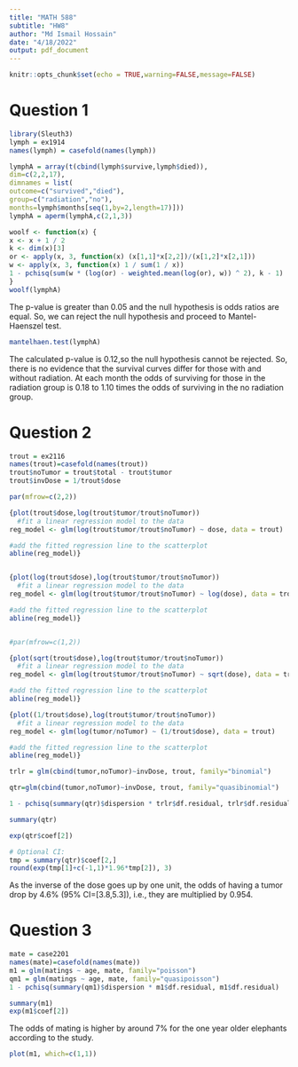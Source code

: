 ```yaml
---
title: "MATH 588"
subtitle: "HW8"
author: "Md Ismail Hossain"
date: "4/18/2022"
output: pdf_document
---
```



```r
knitr::opts_chunk$set(echo = TRUE,warning=FALSE,message=FALSE)
```

\newpage

# Question 1 



```r
library(Sleuth3)
lymph = ex1914
names(lymph) = casefold(names(lymph))

lymphA = array(t(cbind(lymph$survive,lymph$died)),
dim=c(2,2,17),
dimnames = list(
outcome=c("survived","died"),
group=c("radiation","no"),
months=lymph$months[seq(1,by=2,length=17)]))
lymphA = aperm(lymphA,c(2,1,3))
```


```r
woolf <- function(x) {
x <- x + 1 / 2
k <- dim(x)[3]
or <- apply(x, 3, function(x) (x[1,1]*x[2,2])/(x[1,2]*x[2,1]))
w <- apply(x, 3, function(x) 1 / sum(1 / x))
1 - pchisq(sum(w * (log(or) - weighted.mean(log(or), w)) ^ 2), k - 1)
}
woolf(lymphA)
```

The p-value is greater than 0.05 and the null hypothesis is odds ratios are equal. So, we can reject the null hypothesis and proceed to Mantel-Haenszel test.


```r
mantelhaen.test(lymphA)

```

The calculated p-value is 0.12,so the null hypothesis cannot be rejected. So, there is no evidence that the survival curves differ for those with and without radiation. At each month the odds of surviving for those in the radiation group is 0.18 to 1.10 times the odds of surviving in the no radiation group.

# Question 2

```r
trout = ex2116
names(trout)=casefold(names(trout))
trout$noTumor = trout$total - trout$tumor
trout$invDose = 1/trout$dose
```

```r
par(mfrow=c(2,2))

{plot(trout$dose,log(trout$tumor/trout$noTumor))
  #fit a linear regression model to the data
reg_model <- glm(log(trout$tumor/trout$noTumor) ~ dose, data = trout)

#add the fitted regression line to the scatterplot
abline(reg_model)}


{plot(log(trout$dose),log(trout$tumor/trout$noTumor))
  #fit a linear regression model to the data
reg_model <- glm(log(trout$tumor/trout$noTumor) ~ log(dose), data = trout)

#add the fitted regression line to the scatterplot
abline(reg_model)}


#par(mfrow=c(1,2))

{plot(sqrt(trout$dose),log(trout$tumor/trout$noTumor))
  #fit a linear regression model to the data
reg_model <- glm(log(trout$tumor/trout$noTumor) ~ sqrt(dose), data = trout)

#add the fitted regression line to the scatterplot
abline(reg_model)}

{plot((1/trout$dose),log(trout$tumor/trout$noTumor))
  #fit a linear regression model to the data
reg_model <- glm(log(tumor/noTumor) ~ (1/trout$dose), data = trout)

#add the fitted regression line to the scatterplot
abline(reg_model)}

```




```r
trlr = glm(cbind(tumor,noTumor)~invDose, trout, family="binomial")
```

```r
qtr=glm(cbind(tumor,noTumor)~invDose, trout, family="quasibinomial")
```

```r
1 - pchisq(summary(qtr)$dispersion * trlr$df.residual, trlr$df.residual)
```



```r
summary(qtr)

```

```r
exp(qtr$coef[2])

# Optional CI:
tmp = summary(qtr)$coef[2,]
round(exp(tmp[1]+c(-1,1)*1.96*tmp[2]), 3)
```

As the inverse of the dose goes up by one unit, the odds of having a tumor drop by
4.6\% (95\% CI=[3.8,5.3]), i.e., they are multiplied by 0.954.

# Question 3

```r
mate = case2201
names(mate)=casefold(names(mate))
m1 = glm(matings ~ age, mate, family="poisson")
qm1 = glm(matings ~ age, mate, family="quasipoisson")
1 - pchisq(summary(qm1)$dispersion * m1$df.residual, m1$df.residual)
```




```r
summary(m1)
exp(m1$coef[2])
```


The odds of mating is higher by around 7\% for the one year older elephants according to the study.

```r
plot(m1, which=c(1,1))
```


